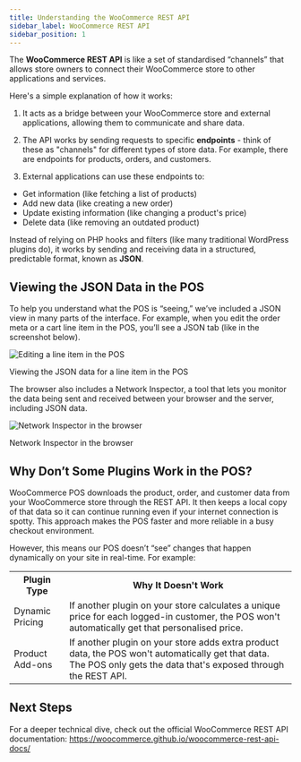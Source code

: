 ```yaml
---
title: Understanding the WooCommerce REST API
sidebar_label: WooCommerce REST API
sidebar_position: 1
---
```



The **WooCommerce REST API** is like a set of standardised “channels” that allows store owners to connect their WooCommerce store to other applications and services.

Here's a simple explanation of how it works:

1. It acts as a bridge between your WooCommerce store and external applications, allowing them to communicate and share data.

2. The API works by sending requests to specific **endpoints** - think of these as "channels" for different types of store data. For example, there are endpoints for products, orders, and customers.

3. External applications can use these endpoints to:

- Get information (like fetching a list of products)
- Add new data (like creating a new order)
- Update existing information (like changing a product's price)
- Delete data (like removing an outdated product)

Instead of relying on PHP hooks and filters (like many traditional WordPress plugins do), it works by sending and receiving data in a structured, predictable format, known as **JSON**.

<LocalizedSVG svgName="wc-rest-api" />

## Viewing the JSON Data in the POS

To help you understand what the POS is “seeing,” we’ve included a JSON view in many parts of the interface.
For example, when you edit the order meta or a cart line item in the POS, you’ll see a JSON tab (like in the screenshot below).

<div class="image-container">
  <Image
    alt="Editing a line item in the POS"
    img="/img/edit-line-item.png"
    style={{ maxHeight: 400 }}
  />
  <p class="image-caption">Viewing the JSON data for a line item in the POS</p>
</div>

The browser also includes a Network Inspector, a tool that lets you monitor the data being sent and received between your browser and the server, including JSON data.

<div class="image-container">
  <Image
    alt="Network Inspector in the browser"
    img="/img/network-inspector.png"
  />
  <p class="image-caption">Network Inspector in the browser</p>
</div>

## Why Don’t Some Plugins Work in the POS?

WooCommerce POS downloads the product, order, and customer data from your WooCommerce store through the REST API.
It then keeps a local copy of that data so it can continue running even if your internet connection is spotty.
This approach makes the POS faster and more reliable in a busy checkout environment.

However, this means our POS doesn’t “see” changes that happen dynamically on your site in real-time. For example:

<table>
  <tr>
    <th style={{ width: "200px" }}>Plugin Type</th>
    <th>Why It Doesn't Work</th>
  </tr>
  <tr>
    <td>Dynamic Pricing</td>
    <td>
      If another plugin on your store calculates a unique price for each
      logged-in customer, the POS won't automatically get that personalised
      price.
    </td>
  </tr>
  <tr>
    <td>Product Add-ons</td>
    <td>
      If another plugin on your store adds extra product data, the POS won't
      automatically get that data. The POS only gets the data that's exposed
      through the REST API.
    </td>
  </tr>
</table>

## Next Steps

For a deeper technical dive, check out the official WooCommerce REST API documentation:
https://woocommerce.github.io/woocommerce-rest-api-docs/
